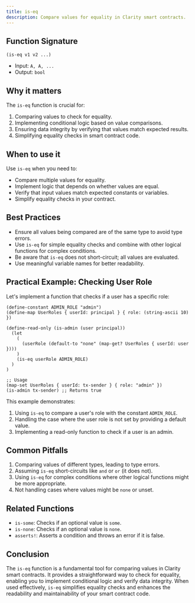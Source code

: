 ```yaml
---
title: is-eq
description: Compare values for equality in Clarity smart contracts.
---
```


## Function Signature

```clarity
(is-eq v1 v2 ...)
```




- Input: `A, A, ...`
- Output: `bool`

## Why it matters

The `is-eq` function is crucial for:

1. Comparing values to check for equality.
2. Implementing conditional logic based on value comparisons.
3. Ensuring data integrity by verifying that values match expected results.
4. Simplifying equality checks in smart contract code.

## When to use it

Use `is-eq` when you need to:

- Compare multiple values for equality.
- Implement logic that depends on whether values are equal.
- Verify that input values match expected constants or variables.
- Simplify equality checks in your contract.

## Best Practices

- Ensure all values being compared are of the same type to avoid type errors.
- Use `is-eq` for simple equality checks and combine with other logical functions for complex conditions.
- Be aware that `is-eq` does not short-circuit; all values are evaluated.
- Use meaningful variable names for better readability.

## Practical Example: Checking User Role

Let's implement a function that checks if a user has a specific role:

```clarity
(define-constant ADMIN_ROLE "admin")
(define-map UserRoles { userId: principal } { role: (string-ascii 10) })

(define-read-only (is-admin (user principal))
  (let
    (
      (userRole (default-to "none" (map-get? UserRoles { userId: user })))
    )
    (is-eq userRole ADMIN_ROLE)
  )
)

;; Usage
(map-set UserRoles { userId: tx-sender } { role: "admin" })
(is-admin tx-sender) ;; Returns true
```




This example demonstrates:
1. Using `is-eq` to compare a user's role with the constant `ADMIN_ROLE`.
2. Handling the case where the user role is not set by providing a default value.
3. Implementing a read-only function to check if a user is an admin.

## Common Pitfalls

1. Comparing values of different types, leading to type errors.
2. Assuming `is-eq` short-circuits like `and` or `or` (it does not).
3. Using `is-eq` for complex conditions where other logical functions might be more appropriate.
4. Not handling cases where values might be `none` or unset.

## Related Functions

- `is-some`: Checks if an optional value is `some`.
- `is-none`: Checks if an optional value is `none`.
- `asserts!`: Asserts a condition and throws an error if it is false.

## Conclusion

The `is-eq` function is a fundamental tool for comparing values in Clarity smart contracts. It provides a straightforward way to check for equality, enabling you to implement conditional logic and verify data integrity. When used effectively, `is-eq` simplifies equality checks and enhances the readability and maintainability of your smart contract code.
